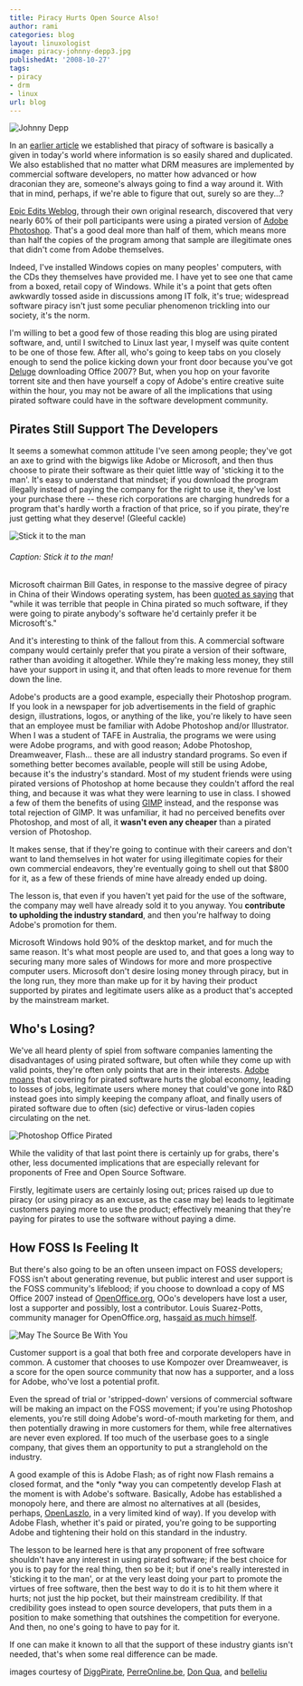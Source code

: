 ```yaml
---
title: Piracy Hurts Open Source Also!
author: rami
categories: blog
layout: linuxologist
image: piracy-johnny-depp3.jpg
publishedAt: '2008-10-27'
tags:
- piracy
- drm
- linux
url: blog
---
```


![Johnny Depp](/assets/images/content/blog/piracy-johnny-depp3.jpg)
  

In an [earlier article](/2008/10/01/why-its-time-to-kick-drm-to-the-curb) we established that piracy of software is basically a given in today's world where information is so easily shared and duplicated. We also established that no matter what DRM measures are implemented by commercial software developers, no matter how advanced or how draconian they are, someone's always going to find a way around it. With that in mind, perhaps, if we're able to figure that out, surely so are they...?

[Epic Edits Weblog](http://blog.epicedits.com/2008/03/28/60-of-photoshop-users-are-pirates/), through their own original research, discovered that very nearly 60% of their poll participants were using a pirated version of [Adobe Photoshop](http://www.adobe.com/products/photoshop/photoshop/). That's a good deal more than half of them, which means more than half the copies of the program among that sample are illegitimate ones that didn't come from Adobe themselves.

Indeed, I've installed Windows copies on many peoples' computers, with the CDs they themselves have provided me. I have yet to see one that came from a boxed, retail copy of Windows. While it's a point that gets often awkwardly tossed aside in discussions among IT folk, it's true; widespread software piracy isn't just some peculiar phenomenon trickling into our society, it's the norm.

I'm willing to bet a good few of those reading this blog are using pirated software, and, until I switched to Linux last year, I myself was quite content to be one of those few. After all, who's going to keep tabs on you closely enough to send the police kicking down your front door because you've got [Deluge](http://deluge-torrent.org/) downloading Office 2007? But, when you hop on your favorite torrent site and then have yourself a copy of Adobe's entire creative suite within the hour, you may not be aware of all the implications that using pirated software could have in the software development community.

## Pirates Still Support The Developers

It seems a somewhat common attitude I've seen among people; they've got an axe to grind with the bigwigs like Adobe or Microsoft, and then thus choose to pirate their software as their quiet little way of 'sticking it to the man'. It's easy to understand that mindset; if you download the program illegally instead of paying the company for the right to use it, they've lost your purchase there -- these rich corporations are charging hundreds for a program that's hardly worth a fraction of that price, so if you pirate, they're just getting what they deserve! (Gleeful cackle)

![Stick it to the man](/assets/images/content/blog/stick-it-to-the-man.jpg)

###### Caption: Stick it to the man!  

Microsoft chairman Bill Gates, in response to the massive degree of piracy in China of their Windows operating system, has been [quoted as saying](http://labnol.blogspot.com/2007/07/we-love-microsoft-software-piracy-in.html) that "while it was terrible that people in China pirated so much software, if they were going to pirate anybody's software he'd certainly prefer it be Microsoft's."

And it's interesting to think of the fallout from this. A commercial software company would certainly prefer that you pirate a version of their software, rather than avoiding it altogether. While they're making less money, they still have your support in using it, and that often leads to more revenue for them down the line.

Adobe's products are a good example, especially their Photoshop program. If you look in a newspaper for job advertisements in the field of graphic design, illustrations, logos, or anything of the like, you're likely to have seen that an employee must be familiar with Adobe Photoshop and/or Illustrator. When I was a student of TAFE in Australia, the programs we were using were Adobe programs, and with good reason; Adobe Photoshop, Dreamweaver, Flash... these are all industry standard programs. So even if something better becomes available, people will still be using Adobe, because it's the industry's standard. Most of my student friends were using pirated versions of Photoshop at home because they couldn't afford the real thing, and because it was what they were learning to use in class. I showed a few of them the benefits of using [GIMP](http://www.gimp.org/) instead, and the response was total rejection of GIMP. It was unfamiliar, it had no perceived benefits over Photoshop, and most of all, it **wasn't even any cheaper** than a pirated version of Photoshop.

It makes sense, that if they're going to continue with their careers and don't want to land themselves in hot water for using illegitimate copies for their own commercial endeavors, they're eventually going to shell out that $800 for it, as a few of these friends of mine have already ended up doing.

The lesson is, that even if you haven't yet paid for the use of the software, the company may well have already sold it to you anyway. You **contribute to upholding the industry standard**, and then you're halfway to doing Adobe's promotion for them.

Microsoft Windows hold 90% of the desktop market, and for much the same reason. It's what most people are used to, and that goes a long way to securing many more sales of Windows for more and more prospective computer users. Microsoft don't desire losing money through piracy, but in the long run, they more than make up for it by having their product supported by pirates and legitimate users alike as a product that's accepted by the mainstream market.

## Who's Losing?

We've all heard plenty of spiel from software companies lamenting the disadvantages of using pirated software, but often while they come up with valid points, they're often only points that are in their interests. [Adobe moans](http://www.adobe.com/uk/aboutadobe/antipiracy/hurt.html) that covering for pirated software hurts the global economy, leading to losses of jobs, legitimate users where money that could've gone into R&D instead goes into simply keeping the company afloat, and finally users of pirated software due to often (sic) defective or virus-laden copies circulating on the net.

![Photoshop Office Pirated](/assets/images/content/blog/photoshop-office-pirated2.jpg)

While the validity of that last point there is certainly up for grabs, there's other, less documented implications that are especially relevant for proponents of Free and Open Source Software.

Firstly, legitimate users are certainly losing out; prices raised up due to piracy (or using piracy as an excuse, as the case may be) leads to legitimate customers paying more to use the product; effectively meaning that they're paying for pirates to use the software without paying a dime.

## How FOSS Is Feeling It

But there's also going to be an often unseen impact on FOSS developers; FOSS isn't about generating revenue, but public interest and user support is the FOSS community's lifeblood; if you choose to download a copy of MS Office 2007 instead of [OpenOffice.org](http://www.openoffice.org/), OOo's developers have lost a user, lost a supporter and possibly, lost a contributor. Louis Suarez-Potts, community manager for OpenOffice.org, has[](http://blog/s.zdnet.com/open-source/?p=2689)[said as much himself](http://www.zdnet.com/article/is-open-source-hurt-by-piracy/).

![May The Source Be With You](/assets/images/content/blog/may-the-source-be-with-you.jpg)

Customer support is a goal that both free and corporate developers have in common. A customer that chooses to use Kompozer over Dreamweaver, is a score for the open source community that now has a supporter, and a loss for Adobe, who've lost a potential profit.

Even the spread of trial or 'stripped-down' versions of commercial software will be making an impact on the FOSS movement; if you're using Photoshop elements, you're still doing Adobe's word-of-mouth marketing for them, and then potentially drawing in more customers for them, while free alternatives are never even explored. If too much of the userbase goes to a single company, that gives them an opportunity to put a stranglehold on the industry.

A good example of this is Adobe Flash; as of right now Flash remains a closed format, and the \*only \*way you can competently develop Flash at the moment is with Adobe's software. Basically, Adobe has established a monopoly here, and there are almost no alternatives at all (besides, perhaps, [OpenLaszlo](http://www.openlaszlo.org/), in a very limited kind of way). If you develop with Adobe Flash, whether it's paid or pirated, you're going to be supporting Adobe and tightening their hold on this standard in the industry.

The lesson to be learned here is that any proponent of free software shouldn't have any interest in using pirated software; if the best choice for you is to pay for the real thing, then so be it; but if one's really interested in 'sticking it to the man', or at the very least doing your part to promote the virtues of free software, then the best way to do it is to hit them where it hurts; not just the hip pocket, but their mainstream credibility. If that credibility goes instead to open source developers, that puts them in a position to make something that outshines the competition for everyone. And then, no one's going to have to pay for it.

If one can make it known to all that the support of these industry giants isn't needed, that's when some real difference can be made.


images courtesy of [DiggPirate](http://flickr.com/photos/guardianv/2313972848/), [PerreOnline.be](http://flickr.com/photos/perreonline/274633257/), [Don Qua](http://flickr.com/photos/37118157@N00/2392942938/), and [belleliu](http://www.flickr.com/photos/belleliu/2832668057/)
